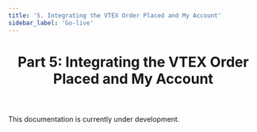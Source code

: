 ```yaml
---
title: '5. Integrating the VTEX Order Placed and My Account'
sidebar_label: 'Go-live'
---
```



<header>

# Part 5: Integrating the VTEX Order Placed and My Account

</header>

<Callout type="warning" emoji="⚠️">
This documentation is currently under development.
</Callout>